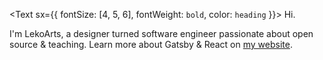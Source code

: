 <Text sx={{ fontSize: [4, 5, 6], fontWeight: `bold`, color: `heading` }}>
  Hi.
</Text>

I'm LekoArts, a designer turned software engineer passionate about open source & teaching. Learn more about Gatsby & React on [my website](https://www.lekoarts.de?utm_source=minimal-blog&utm_medium=Starter).
